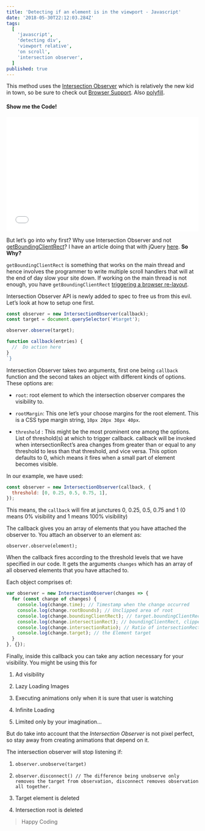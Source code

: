 ```yaml
---
title: 'Detecting if an element is in the viewport - Javascript'
date: '2018-05-30T22:12:03.284Z'
tags:
  [
    'javascript',
    'detecting div',
    'viewport relative',
    'on scroll',
    'intersection observer',
  ]
published: true
---
```


This method uses the [Intersection Observer](https://w3c.github.io/IntersectionObserver/) which is relatively the new kid in town, so be sure to check out [Browser Support](https://caniuse.com/#feat=intersectionobserver). Also [polyfill](https://github.com/w3c/IntersectionObserver/tree/master/polyfill).

#### Show me the Code!

<iframe
  height="300"
  scrolling="no"
  title="Intersection Observer Demo"
  src="//codepen.io/BoyWithSilverWings/embed/bKgopr/?height=300&theme-id=32843&default-tab=js,result"
  frameborder="no"
  allowtransparency="true"
  allowfullscreen="true"
  style="width: 100%;"
>
  See the Pen{' '}
  <a href="https://codepen.io/BoyWithSilverWings/pen/bKgopr/">
    Intersection Observer Demo
  </a>{' '}
  by Boy with Silver Wings (
  <a href="https://codepen.io/BoyWithSilverWings">@BoyWithSilverWings</a>) on{' '}
  <a href="https://codepen.io">CodePen</a>.
</iframe>

But let’s go into why first? Why use Intersection Observer and not [getBoundingClientRect](https://developer.mozilla.org/en-US/docs/Web/API/Element/getBoundingClientRect)? I have an article doing that with jQuery [here](https://medium.com/talk-like/detecting-if-an-element-is-in-the-viewport-jquery-a6a4405a3ea2). **So Why?**

`getBoundingClientRect` is something that works on the main thread and hence involves the programmer to write multiple scroll handlers that will at the end of day slow your site down. If working on the main thread is not enough, you have `getBoundingClientRect` [triggering a browser re-layout](https://gist.github.com/paulirish/5d52fb081b3570c81e3a).

Intersection Observer API is newly added to spec to free us from this evil. Let’s look at how to setup one first.

```js
const observer = new IntersectionObserver(callback);
const target = document.querySelector('#target');

observer.observe(target);

function callback(entries) {
  //  Do action here
}
`}
```

Intersection Observer takes two arguments, first one being `callback` function and the second takes an object with different kinds of options. These options are:

- `root`: root element to which the intersection observer compares the visibility to.

- `rootMargin`: This one let’s your choose margins for the root element. This is a CSS type margin string, `10px 20px 30px 40px`.

- `threshold` : This might be the most prominent one among the options. List of threshold(s) at which to trigger callback. callback will be invoked when intersectionRect’s area changes from greater than or equal to any threshold to less than that threshold, and vice versa. This option defaults to 0, which means it fires when a small part of element becomes visible.

In our example, we have used:

```js
const observer = new IntersectionObserver(callback, {
  threshold: [0, 0.25, 0.5, 0.75, 1],
});
```

This means, the `callback` will fire at junctures 0, 0.25, 0.5, 0.75 and 1 (0 means 0% visibility and 1 means 100% visibility)

The callback gives you an array of elements that you have attached the observer to. You attach an observer to an element as:

`observer.observe(element);`

When the callback fires according to the threshold levels that we have specified in our code. It gets the arguments `changes` which has an array of all observed elements that you have attached to.

Each object comprises of:

```js
var observer = new IntersectionObserver(changes => {
  for (const change of changes) {
    console.log(change.time); // Timestamp when the change occurred
    console.log(change.rootBounds); // Unclipped area of root
    console.log(change.boundingClientRect); // target.boundingClientRect()
    console.log(change.intersectionRect); // boundingClientRect, clipped by its containing block ancestors, and intersected with rootBounds
    console.log(change.intersectionRatio); // Ratio of intersectionRect area to boundingClientRect area
    console.log(change.target); // the Element target
  }
}, {});
```

Finally, inside this callback you can take any action necessary for your visibility. You might be using this for

1.  Ad visibility

2.  Lazy Loading Images
3.  Executing animations only when it is sure that user is watching
4.  Infinite Loading
5.  Limited only by your imagination…

But do take into account that the _Intersection Observer_ is not pixel perfect, so stay away from creating animations that depend on it.

The intersection observer will stop listening if:

1.  `observer.unobserve(target)`

2.  `observer.disconnect() // The difference being unobserve only removes the target from observation, disconnect removes observation all together.`
3.  Target element is deleted
4.  Intersection root is deleted

> Happy Coding
